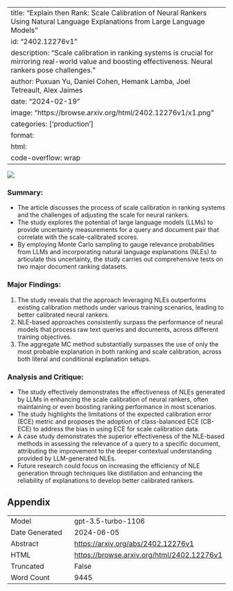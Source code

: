 
---
title: "Explain then Rank: Scale Calibration of Neural Rankers Using Natural Language Explanations from Large Language Models"
id: "2402.12276v1"
description: "Scale calibration in ranking systems is crucial for mirroring real-world value and boosting effectiveness. Neural rankers pose challenges."
author: Puxuan Yu, Daniel Cohen, Hemank Lamba, Joel Tetreault, Alex Jaimes
date: "2024-02-19"
image: "https://browse.arxiv.org/html/2402.12276v1/x1.png"
categories: ['production']
format:
  html:
    code-overflow: wrap
---

![](https://browse.arxiv.org/html/2402.12276v1/x1.png)

### **Summary:**
- The article discusses the process of scale calibration in ranking systems and the challenges of adjusting the scale for neural rankers.
- The study explores the potential of large language models (LLMs) to provide uncertainty measurements for a query and document pair that correlate with the scale-calibrated scores.
- By employing Monte Carlo sampling to gauge relevance probabilities from LLMs and incorporating natural language explanations (NLEs) to articulate this uncertainty, the study carries out comprehensive tests on two major document ranking datasets.

### **Major Findings:**
1. The study reveals that the approach leveraging NLEs outperforms existing calibration methods under various training scenarios, leading to better calibrated neural rankers.
2. NLE-based approaches consistently surpass the performance of neural models that process raw text queries and documents, across different training objectives.
3. The aggregate MC method substantially surpasses the use of only the most probable explanation in both ranking and scale calibration, across both literal and conditional explanation setups.

### **Analysis and Critique:**
- The study effectively demonstrates the effectiveness of NLEs generated by LLMs in enhancing the scale calibration of neural rankers, often maintaining or even boosting ranking performance in most scenarios.
- The study highlights the limitations of the expected calibration error (ECE) metric and proposes the adoption of class-balanced ECE (CB-ECE) to address the bias in using ECE for scale calibration data.
- A case study demonstrates the superior effectiveness of the NLE-based methods in assessing the relevance of a query to a specific document, attributing the improvement to the deeper contextual understanding provided by LLM-generated NLEs.
- Future research could focus on increasing the efficiency of NLE generation through techniques like distillation and enhancing the reliability of explanations to develop better calibrated rankers.

## Appendix

|          |          |
|----------|----------|
| Model     | gpt-3.5-turbo-1106       |
| Date Generated     | 2024-06-05       |
| Abstract | [https://arxiv.org/abs/2402.12276v1](https://arxiv.org/abs/2402.12276v1)        |
| HTML     | [https://browse.arxiv.org/html/2402.12276v1](https://browse.arxiv.org/html/2402.12276v1)       |
| Truncated       | False       |
| Word Count       | 9445       |